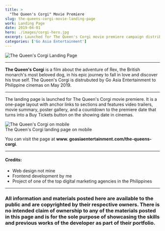 ```yaml
---
title: >
  "The Queen's Corgi" Movie Premiere
slug: the-queens-corgi-movie-landing-page
work: Landing Page
date: 2019-04-01
hero: ./images/corgi-hero.jpg
excerpt: Launched for The Queen's Corgi movie premiere campaign distributed by Go Asia Entertainment to Philippine cinemas on May 2019
categories: ['Go Asia Entertainment']
---
```


<div class="Image__Medium">
  <img src="./images/project-corgi.png" alt="The Queen's Corgi Landing Page" />
</div>

<hr />

**The Queen's Corgi** is a film about the adventure of Rex, the British monarch's most beloved dog, in his epic journey to fall in love and discover his true self. The Queen's Corgi is distrubuted by Go Asia Entertainment to Philippine cinemas on May 2019.

<hr />

The landing page is launched for The Queen's Corgi movie premiere. It is a one-page layout with anchor links to sections and features video trailers, movie summary, poster gallery, and a countdown to the premiere date that turns into a Buy Tickets button on the showing date in cinemas.

<div class="Image__Large">
  <img src="./images/corgi-mobile-full.jpg" alt="The Queen's Corgi on mobile" />
  <figcaption>The Queen's Corgi landing page on mobile</figcaption>
</div>

You can visit the page at **www. goasiaentertainment.com/the-queens-corgi**.

<hr />

#### Credits:
* Web design not mine
* Frontend development by me
* Project of one of the top digital marketing agencies in the Philippines

<hr />

### All information and materials posted here are available to the public and are copyrighted by their respective owners. There is no intended claim of ownership to any of the materials posted in this page and is for the sole purpose of showcasing the skills and previous works of the developer as part of their portfolio.

<br/>

